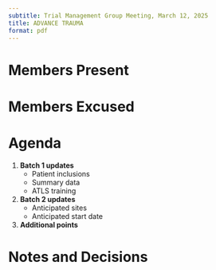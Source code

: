 ```yaml
---
subtitle: Trial Management Group Meeting, March 12, 2025
title: ADVANCE TRAUMA
format: pdf
---
```


# Members Present

# Members Excused

# Agenda

1. **Batch 1 updates**
   - Patient inclusions
   - Summary data
   - ATLS training

2. **Batch 2 updates**
   - Anticipated sites
   - Anticipated start date

3. **Additional points**

# Notes and Decisions
